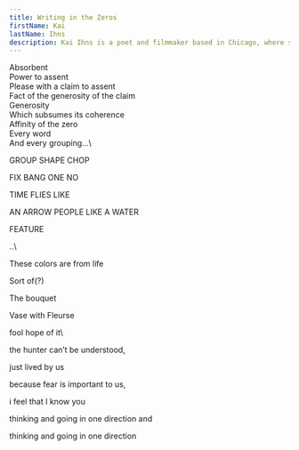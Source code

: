 ```yaml
---
title: Writing in the Zeros
firstName: Kai
lastName: Ihns
description: Kai Ihns is a poet and filmmaker based in Chicago, where she does things including edit <a href="https://theyeartheyeartheyeartheyear.bigcartel.com/">The Year</a>, a chapbook press. She's the author of several pamphlets, a dissertation called *Aspect Choreography*, and two books of poems, most recently <a href="https://theelephants.net/ephemera/Of">Of</a> (The Elephants, 2024).
---
```


Absorbent\
 Power to assent\
 Please with a claim to assent\
 Fact of the generosity of the claim\
 Generosity\
 Which subsumes its coherence\
 Affinity of the zero\
 Every word\
 And every grouping...\
<p className="ml-24 mt-5 my-0">GROUP SHAPE CHOP</p>
<p className="ml-[6.5rem] my-0">FIX BANG ONE NO</p>
<p className="ml-24 my-0">TIME FLIES LIKE</p>
<p className="mr-4 text-right my-0">AN ARROW PEOPLE LIKE A WATER</p>
<p className="text-right my-0 mr-32">FEATURE</p>
..\
<p>These colors are from life</p>
<p>Sort of(?)</p>
<p>The bouquet</p>
<p>Vase with Fleurse</p>
fool hope of it\
<p className="text-right">the hunter can’t be understood,</p>
<p className="text-right">just lived by us</p>
<p className="text-right">because fear is important to us,</p>
<p className="text-right">i feel that I know you</p>
<p className="text-right">thinking and going in one direction and</p>
<p className="mr-4 text-right">thinking and going in one direction</p>
